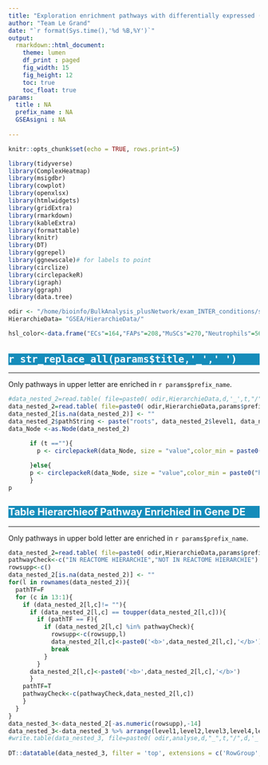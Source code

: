 ```yaml
---
title: "Exploration enrichment pathways with differentially expressed (DE) genes  between old versus young"
author: "Team Le Grand"
date: "`r format(Sys.time(),'%d %B,%Y')`"
output:
  rmarkdown::html_document:
    theme: lumen
    df_print : paged
    fig_width: 15
    fig_height: 12
    toc: true
    toc_float: true
params:
  title : NA
  prefix_name : NA
  GSEAsigni : NA
   
---
```


<style type="text/css">

h1.title {
  background-color: #158cba;
  font-size: 34px;
  color: white;
}
h1 { /* Header 1 */
  background-color: #158cba;
  font-size: 23px;
    color: white;
}
h2 { /* Header 2 */
  background-color: #158cba ;
  font-size: 20px;
    color: white;
}
h3 { /* Header 3 */
  background-color: #158cba ;
  font-size: 14px;
    color: white;
}
tr:nth-child(even){background-color: #f2f2f2;}

tr:hover {background-color: #ddd;}

th {
  background-color: #84c1d8ff;
  color: white;
}

</style>

```r
knitr::opts_chunk$set(echo = TRUE, rows.print=5)
```
```r

library(tidyverse)
library(ComplexHeatmap)
library(msigdbr)
library(cowplot)
library(openxlsx)
library(htmlwidgets)
library(gridExtra)
library(rmarkdown)
library(kableExtra)
library(formattable)
library(knitr)
library(DT)
library(ggrepel)
library(ggnewscale)# for labels to point
library(circlize)
library(circlepackeR) 
library(igraph)
library(ggraph)
library(data.tree)

odir <- "/home/bioinfo/BulkAnalysis_plusNetwork/exam_INTER_conditions/static/"
HierarchieData= "GSEA/HierarchieData/"

hsl_color<-data.frame("ECs"=164,"FAPs"=208,"MuSCs"=270,"Neutrophils"=56,"Inflammatory-Mac"=36,"Resolving-Mac"=0)
```
#  `r str_replace_all(params$title,'_',' ') `

--------


Only pathways in upper letter are enriched in `r params$prefix_name `.  


```r
#data_nested_2=read.table( file=paste0( odir,HierarchieData,d,'_',t,"/",d,'_',t, "_table_REACTOME_Hierachie.txt"),na.strings="")
data_nested_2=read.table( file=paste0( odir,HierarchieData,params$prefix_name,"/",params$prefix_name, "_table_REACTOME_Hierachie.txt"))
data_nested_2[is.na(data_nested_2)] <- ""
data_nested_2$pathString <- paste("roots", data_nested_2$level1, data_nested_2$level2, data_nested_2$level3, data_nested_2$level4,data_nested_2$level5,data_nested_2$level6,data_nested_2$level7, data_nested_2$level8, data_nested_2$level9, data_nested_2$level10,data_nested_2$level11,data_nested_2$level12, sep = "/")
data_Node <-as.Node(data_nested_2)

      if (t ==""){
        p <- circlepackeR(data_Node, size = "value",color_min = paste0("hsl(56,80%,80%)"), color_max = paste0("hsl(341,30%,30%)"), width = 1800, height = 1000)
        
      }else{
      p <- circlepackeR(data_Node, size = "value",color_min = paste0("hsl(",hsl_color[[t]],",80%,80%)"), color_max = paste0("hsl(",hsl_color[[t]],",30%,30%)"), width = 1500, height = 1000)
      }
p
```

## Table Hierarchieof Pathway Enrichied in Gene DE 

--------

Only pathways in upper bold letter are enriched in `r params$prefix_name `.  


```r

data_nested_2=read.table( file=paste0( odir,HierarchieData,params$prefix_name,"/",params$prefix_name, "_table_REACTOME_Hierachie.txt"))
pathwayCheck<-c("IN REACTOME HIERARCHIE","NOT IN REACTOME HIERARCHIE")
rowsupp<-c()
data_nested_2[is.na(data_nested_2)] <- ""
for(l in rownames(data_nested_2)){
  pathTF=F
  for (c in 13:1){
    if (data_nested_2[l,c]!= ""){
      if (data_nested_2[l,c] == toupper(data_nested_2[l,c])){
        if (pathTF == F){
          if (data_nested_2[l,c] %in% pathwayCheck){
            rowsupp<-c(rowsupp,l)
            data_nested_2[l,c]<-paste0('<b>',data_nested_2[l,c],'</b>')
            break
          }
        }
      data_nested_2[l,c]<-paste0('<b>',data_nested_2[l,c],'</b>')
      }
    pathTF=T
    pathwayCheck<-c(pathwayCheck,data_nested_2[l,c])
    }
  }
}
data_nested_3<-data_nested_2[-as.numeric(rowsupp),-14]
data_nested_3<-data_nested_3 %>% arrange(level1,level2,level3,level4,level5,level6,level7,level8,level9,level10,level11,level12,level13)
#write.table(data_nested_3, file=paste0( odir,analyse,d,"_",t,"/",d,'_',t, "_table_REACTOME_Hierachie_.txt"))
    
DT::datatable(data_nested_3, filter = 'top', extensions = c('RowGroup','Select', 'SearchPanes'),options = list(rowGroup = list(dataSrc = c(1,2)),dom = 'Pfrtip',columnDefs = list(list(searchPanes = list(show = FALSE), targets = 3:13 ))),selection = 'none',escape = F)
```